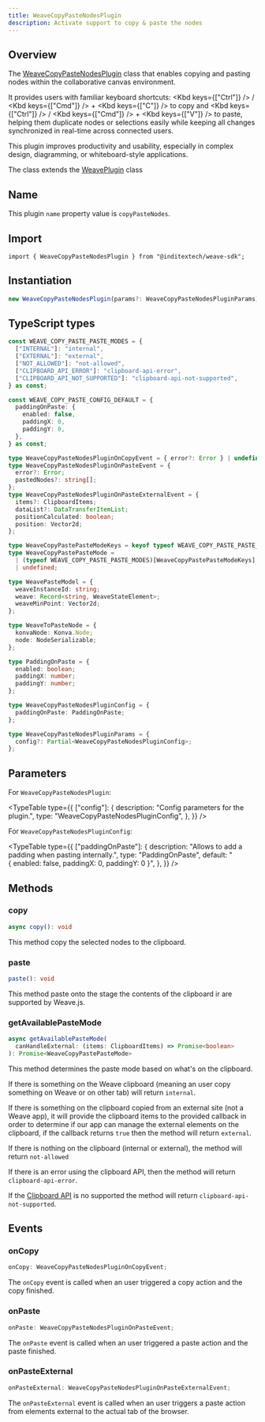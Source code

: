 ```yaml
---
title: WeaveCopyPasteNodesPlugin
description: Activate support to copy & paste the nodes
---
```



## Overview

The [WeaveCopyPasteNodesPlugin](https://github.com/InditexTech/weavejs/blob/main/code/packages/sdk/src/plugins/copy-paste-nodes/copy-paste-nodes.ts)
class that enables copying and pasting nodes within the collaborative canvas environment.

It provides users with familiar keyboard shortcuts: <Kbd keys={["Ctrl"]} /> / <Kbd keys={["Cmd"]} /> + <Kbd keys={["C"]} />
to copy and <Kbd keys={["Ctrl"]} /> / <Kbd keys={["Cmd"]} /> + <Kbd keys={["V"]} />
to paste, helping them duplicate nodes or selections easily while keeping all changes synchronized in real-time across
connected users.

This plugin improves productivity and usability, especially in complex design, diagramming, or
whiteboard-style applications.

The class extends the [WeavePlugin](/docs/sdk/api-reference/plugins/plugin) class

## Name

This plugin `name` property value is `copyPasteNodes`.

## Import

```shell
import { WeaveCopyPasteNodesPlugin } from "@inditextech/weave-sdk";
```

## Instantiation

```ts
new WeaveCopyPasteNodesPlugin(params?: WeaveCopyPasteNodesPluginParams);
```

## TypeScript types

```ts
const WEAVE_COPY_PASTE_PASTE_MODES = {
  ["INTERNAL"]: "internal",
  ["EXTERNAL"]: "external",
  ["NOT_ALLOWED"]: "not-allowed",
  ["CLIPBOARD_API_ERROR"]: "clipboard-api-error",
  ["CLIPBOARD_API_NOT_SUPPORTED"]: "clipboard-api-not-supported",
} as const;

const WEAVE_COPY_PASTE_CONFIG_DEFAULT = {
  paddingOnPaste: {
    enabled: false,
    paddingX: 0,
    paddingY: 0,
  },
} as const;

type WeaveCopyPasteNodesPluginOnCopyEvent = { error?: Error } | undefined;
type WeaveCopyPasteNodesPluginOnPasteEvent = {
  error?: Error;
  pastedNodes?: string[];
};
type WeaveCopyPasteNodesPluginOnPasteExternalEvent = {
  items?: ClipboardItems;
  dataList?: DataTransferItemList;
  positionCalculated: boolean;
  position: Vector2d;
};

type WeaveCopyPastePasteModeKeys = keyof typeof WEAVE_COPY_PASTE_PASTE_MODES;
type WeaveCopyPastePasteMode =
  | (typeof WEAVE_COPY_PASTE_PASTE_MODES)[WeaveCopyPastePasteModeKeys]
  | undefined;

type WeavePasteModel = {
  weaveInstanceId: string;
  weave: Record<string, WeaveStateElement>;
  weaveMinPoint: Vector2d;
};

type WeaveToPasteNode = {
  konvaNode: Konva.Node;
  node: NodeSerializable;
};

type PaddingOnPaste = {
  enabled: boolean;
  paddingX: number;
  paddingY: number;
};

type WeaveCopyPasteNodesPluginConfig = {
  paddingOnPaste: PaddingOnPaste;
};

type WeaveCopyPasteNodesPluginParams = {
  config?: Partial<WeaveCopyPasteNodesPluginConfig>;
};
```

## Parameters

For `WeaveCopyPasteNodesPlugin`:

<TypeTable
  type={{
    ["config"]: {
      description: "Config parameters for the plugin.",
      type: "WeaveCopyPasteNodesPluginConfig",
    },
  }}
/>

For `WeaveCopyPasteNodesPluginConfig`:

<TypeTable
  type={{
    ["paddingOnPaste"]: {
      description: "Allows to add a padding when pasting internally.",
      type: "PaddingOnPaste",
      default: "{ enabled: false, paddingX: 0, paddingY: 0 }",
    },
  }}
/>

## Methods

### copy

```ts
async copy(): void
```

This method copy the selected nodes to the clipboard.

### paste

```ts
paste(): void
```

This method paste onto the stage the contents of the clipboard ir are supported by Weave.js.

### getAvailablePasteMode

```ts
async getAvailablePasteMode(
  canHandleExternal: (items: ClipboardItems) => Promise<boolean>
): Promise<WeaveCopyPastePasteMode>
```

This method determines the paste mode based on what's on the clipboard.

If there is something on the Weave clipboard (meaning an user copy something on Weave or on other tab)
will return `internal`.

If there is something on the clipboard copied from an external site (not a Weave app), it will provide
the clipboard items to the provided callback in order to determine if our app can manage the external
elements on the clipboard, if the callback returns `true` then the method will return `external`.

If there is nothing on the clipboard (internal or external), the method will return `not-allowed`

If there is an error using the clipboard API, then the method will return `clipboard-api-error`.

If the [Clipboard API](https://developer.mozilla.org/en-US/docs/Web/API/Clipboard_API) is no supported
the method will return `clipboard-api-not-supported`.

## Events

### onCopy

```ts
onCopy: WeaveCopyPasteNodesPluginOnCopyEvent;
```

The `onCopy` event is called when an user triggered a copy action and the copy finished.

### onPaste

```ts
onPaste: WeaveCopyPasteNodesPluginOnPasteEvent;
```

The `onPaste` event is called when an user triggered a paste action and the paste finished.

### onPasteExternal

```ts
onPasteExternal: WeaveCopyPasteNodesPluginOnPasteExternalEvent;
```

The `onPasteExternal` event is called when an user triggers a paste action from elements
external to the actual tab of the browser.
